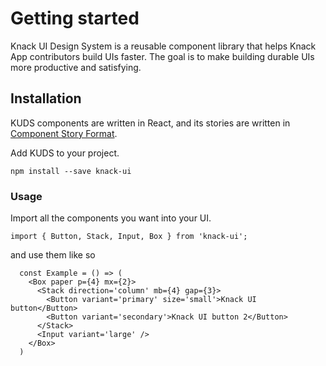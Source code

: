 
<Meta title="Introduction" />

# Getting started

Knack UI Design System is a reusable component library that helps Knack App contributors build UIs faster. The goal is to make building durable UIs more productive and satisfying.

## **Installation**

KUDS components are written in React, and its stories are written in [Component Story Format](https://medium.com/storybookjs/component-story-format-66f4c32366df).

Add KUDS to your project.

`npm install --save knack-ui`

### **Usage**

Import all the components you want into your UI.

`import { Button, Stack, Input, Box } from 'knack-ui';`

and use them like so

```
  const Example = () => (
    <Box paper p={4} mx={2}>
      <Stack direction='column' mb={4} gap={3}>
        <Button variant='primary' size='small'>Knack UI button</Button>
        <Button variant='secondary'>Knack UI button 2</Button>
      </Stack>
      <Input variant='large' />
    </Box>
  )
```
